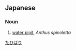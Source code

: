 ==Japanese==
{{ja-kanjitab|田|雲|雀}}

===Noun===
{{ja-noun|タヒバリ}}
# [[water pipit]], ''Anthus spinoletta''

{{wikispecies|Anthus spinoletta}}
{{wikipedia|Water Pipit}}

[[Category:ja:Birds|たひばり]]